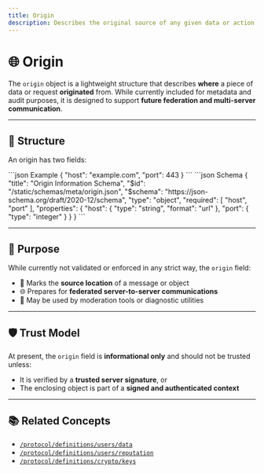 ```yaml
---
title: Origin
description: Describes the original source of any given data or action.
---
```


# 🌐 Origin

The `origin` object is a lightweight structure that describes **where** a piece of data or request **originated** from. While currently included for metadata and audit purposes, it is designed to support **future federation and multi-server communication**.

---

## 🧱 Structure

An origin has two fields:

<CodeGroup>
```json Example
{
    "host": "example.com",
    "port": 443
}
```
```json Schema
{
    "title": "Origin Information Schema",
    "$id": "/static/schemas/meta/origin.json",
    "$schema": "https://json-schema.org/draft/2020-12/schema",
    "type": "object",
    "required": [
        "host", "port"
    ],
    "properties": {
        "host": {
            "type": "string",
            "format": "url"
        },
        "port": {
            "type": "integer"
        }
    }
}
```
</CodeGroup>


---

## 🧭 Purpose

While currently not validated or enforced in any strict way, the `origin` field:

- 📌 Marks the **source location** of a message or object
- 🌐 Prepares for **federated server-to-server communications**
- 🧩 May be used by moderation tools or diagnostic utilities

---

## 🛡️ Trust Model

At present, the `origin` field is **informational only** and should not be trusted unless:

- It is verified by a **trusted server signature**, or
- The enclosing object is part of a **signed and authenticated context**

---

## 📚 Related Concepts

- [`/protocol/definitions/users/data`](/protocol/definitions/users/data)
- [`/protocol/definitions/users/reputation`](/protocol/definitions/users/reputation)
- [`/protocol/definitions/crypto/keys`](/protocol/definitions/crypto/keys)
